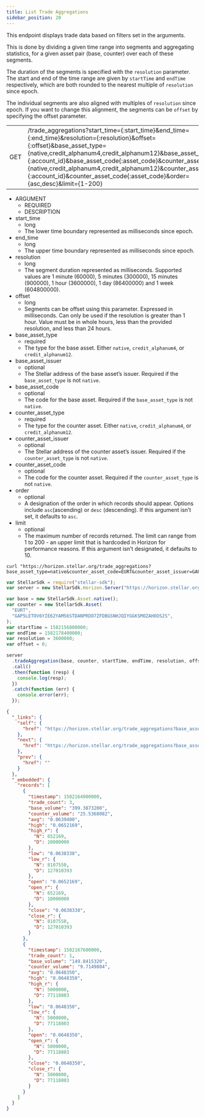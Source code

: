 ```yaml
---
title: List Trade Aggregations
sidebar_position: 20
---
```



This endpoint displays trade data based on filters set in the arguments.

This is done by dividing a given time range into segments and aggregating statistics, for a given asset pair (base, counter) over each of these segments.

The duration of the segments is specified with the `resolution` parameter. The start and end of the time range are given by `startTime` and `endTime` respectively, which are both rounded to the nearest multiple of `resolution` since epoch.

The individual segments are also aligned with multiples of `resolution` since epoch. If you want to change this alignment, the segments can be `offset` by specifying the offset parameter.

<Endpoint>

|  |  |
| --- | --- |
| GET | /trade_aggregations?start_time={:start_time}&end_time={:end_time}&resolution={:resolution}&offset={:offset}&base_asset_type={native,credit_alphanum4,credit_alphanum12}&base_asset_issuer={:account_id}&base_asset_code{:asset_code}&counter_asset_type={native,credit_alphanum4,credit_alphanum12}&counter_asset_issuer={:account_id}&counter_asset_code{:asset_code}&order={asc,desc}&limit={1-200} |

</Endpoint>

<AttributeTable>

- ARGUMENT
  - REQUIRED
  - DESCRIPTION
- start_time
  - long
  - The lower time boundary represented as milliseconds since epoch.
- end_time
  - long
  - The upper time boundary represented as milliseconds since epoch.
- resolution
  - long
  - The segment duration represented as milliseconds. Supported values are 1 minute (60000), 5 minutes (300000), 15 minutes (900000), 1 hour (3600000), 1 day (86400000) and 1 week (604800000).
- offset
  - long
  - Segments can be offset using this parameter. Expressed in milliseconds. Can only be used if the resolution is greater than 1 hour. Value must be in whole hours, less than the provided resolution, and less than 24 hours.
- base_asset_type
  - required
  - The type for the base asset. Either `native`, `credit_alphanum4`, or `credit_alphanum12`.
- base_asset_issuer
  - optional
  - The Stellar address of the base asset’s issuer. Required if the `base_asset_type` is not `native`.
- base_asset_code
  - optional
  - The code for the base asset. Required if the `base_asset_type` is not `native`.
- counter_asset_type
  - required
  - The type for the counter asset. Either `native`, `credit_alphanum4`, or `credit_alphanum12`.
- counter_asset_issuer
  - optional
  - The Stellar address of the counter asset’s issuer. Required if the `counter_asset_type` is not `native`.
- counter_asset_code
  - optional
  - The code for the counter asset. Required if the `counter_asset_type` is not `native`.
- order
  - optional
  - A designation of the order in which records should appear. Options include `asc`(ascending) or `desc` (descending). If this argument isn’t set, it defaults to `asc`.
- limit
  - optional
  - The maximum number of records returned. The limit can range from 1 to 200 - an upper limit that is hardcoded in Horizon for performance reasons. If this argument isn’t designated, it defaults to 10.

</AttributeTable>

<CodeExample title="Example Request">

```curl
curl "https://horizon.stellar.org/trade_aggregations?base_asset_type=native&counter_asset_code=EURT&counter_asset_issuer=GAP5LETOV6YIE62YAM56STDANPRDO7ZFDBGSNHJQIYGGKSMOZAHOOS2S&counter_asset_type=credit_alphanum4&resolution=3600000&start_time=1582156800000&end_time=1582178400000"
```

```js
var StellarSdk = require("stellar-sdk");
var server = new StellarSdk.Horizon.Server("https://horizon.stellar.org");

var base = new StellarSdk.Asset.native();
var counter = new StellarSdk.Asset(
  "EURT",
  "GAP5LETOV6YIE62YAM56STDANPRDO7ZFDBGSNHJQIYGGKSMOZAHOOS2S",
);
var startTime = 1582156800000;
var endTime = 1582178400000;
var resolution = 3600000;
var offset = 0;

server
  .tradeAggregation(base, counter, startTime, endTime, resolution, offset)
  .call()
  .then(function (resp) {
    console.log(resp);
  })
  .catch(function (err) {
    console.error(err);
  });
```

</CodeExample>

<ExampleResponse title="Example Response">

```json
{
  "_links": {
    "self": {
      "href": "https://horizon.stellar.org/trade_aggregations?base_asset_type=native\u0026counter_asset_code=EURT\u0026counter_asset_issuer=GAP5LETOV6YIE62YAM56STDANPRDO7ZFDBGSNHJQIYGGKSMOZAHOOS2S\u0026counter_asset_type=credit_alphanum4\u0026resolution=3600000\u0026start_time=1582156800000\u0026end_time=1582178400001"
    },
    "next": {
      "href": "https://horizon.stellar.org/trade_aggregations?base_asset_type=native\u0026counter_asset_code=EURT\u0026counter_asset_issuer=GAP5LETOV6YIE62YAM56STDANPRDO7ZFDBGSNHJQIYGGKSMOZAHOOS2S\u0026counter_asset_type=credit_alphanum4\u0026end_time=1582178400001\u0026resolution=3600000\u0026start_time=1582171200000"
    },
    "prev": {
      "href": ""
    }
  },
  "_embedded": {
    "records": [
      {
        "timestamp": 1582164000000,
        "trade_count": 3,
        "base_volume": "399.3873200",
        "counter_volume": "25.5368082",
        "avg": "0.0639400",
        "high": "0.0652169",
        "high_r": {
          "N": 652169,
          "D": 10000000
        },
        "low": "0.0638338",
        "low_r": {
          "N": 8107550,
          "D": 127010393
        },
        "open": "0.0652169",
        "open_r": {
          "N": 652169,
          "D": 10000000
        },
        "close": "0.0638338",
        "close_r": {
          "N": 8107550,
          "D": 127010393
        }
      },
      {
        "timestamp": 1582167600000,
        "trade_count": 1,
        "base_volume": "149.8415320",
        "counter_volume": "9.7149804",
        "avg": "0.0648350",
        "high": "0.0648350",
        "high_r": {
          "N": 5000000,
          "D": 77118803
        },
        "low": "0.0648350",
        "low_r": {
          "N": 5000000,
          "D": 77118803
        },
        "open": "0.0648350",
        "open_r": {
          "N": 5000000,
          "D": 77118803
        },
        "close": "0.0648350",
        "close_r": {
          "N": 5000000,
          "D": 77118803
        }
      }
    ]
  }
}
```

</ExampleResponse>
